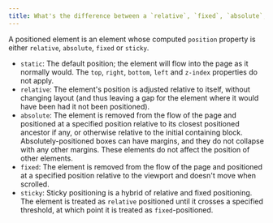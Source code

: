 ```yaml
---
title: What's the difference between a `relative`, `fixed`, `absolute`, `sticky` and `static`-ally positioned element?
---
```


A positioned element is an element whose computed `position` property is either `relative`, `absolute`, `fixed` or `sticky`.

- `static`: The default position; the element will flow into the page as it normally would. The `top`, `right`, `bottom`, `left` and `z-index` properties do not apply.
- `relative`: The element's position is adjusted relative to itself, without changing layout (and thus leaving a gap for the element where it would have been had it not been positioned).
- `absolute`: The element is removed from the flow of the page and positioned at a specified position relative to its closest positioned ancestor if any, or otherwise relative to the initial containing block. Absolutely-positioned boxes can have margins, and they do not collapse with any other margins. These elements do not affect the position of other elements.
- `fixed`: The element is removed from the flow of the page and positioned at a specified position relative to the viewport and doesn't move when scrolled.
- `sticky`: Sticky positioning is a hybrid of relative and fixed positioning. The element is treated as `relative` positioned until it crosses a specified threshold, at which point it is treated as `fixed`-positioned.
